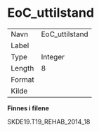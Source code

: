 
# EoC_uttilstand {-}

| | |
|----|----|
| Navn     | EoC_uttilstand |
| Label    |  |
| Type     | Integer |
| Length   | 8    |
| Format   |  |
| Kilde    |   |

**Finnes i filene**

SKDE19.T19_REHAB_2014_18

